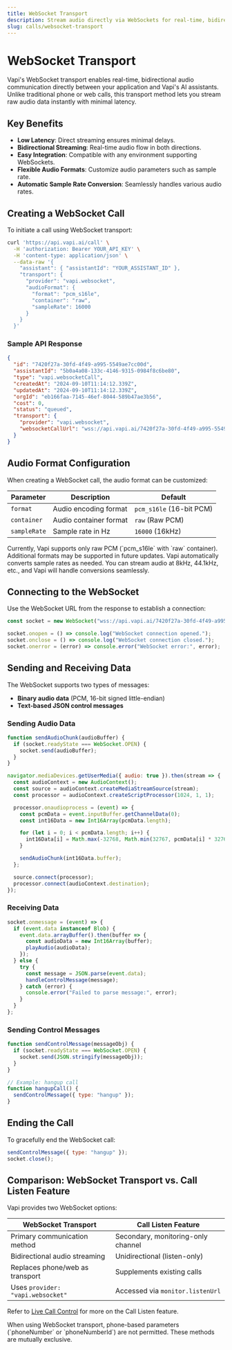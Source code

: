 ```yaml
---
title: WebSocket Transport
description: Stream audio directly via WebSockets for real-time, bidirectional communication
slug: calls/websocket-transport
---
```


# WebSocket Transport

Vapi's WebSocket transport enables real-time, bidirectional audio communication directly between your application and Vapi's AI assistants. Unlike traditional phone or web calls, this transport method lets you stream raw audio data instantly with minimal latency.

## Key Benefits

- **Low Latency**: Direct streaming ensures minimal delays.
- **Bidirectional Streaming**: Real-time audio flow in both directions.
- **Easy Integration**: Compatible with any environment supporting WebSockets.
- **Flexible Audio Formats**: Customize audio parameters such as sample rate.
- **Automatic Sample Rate Conversion**: Seamlessly handles various audio rates.

## Creating a WebSocket Call

To initiate a call using WebSocket transport:

```bash
curl 'https://api.vapi.ai/call' \
  -H 'authorization: Bearer YOUR_API_KEY' \
  -H 'content-type: application/json' \
  --data-raw '{
    "assistant": { "assistantId": "YOUR_ASSISTANT_ID" },
    "transport": {
      "provider": "vapi.websocket",
      "audioFormat": {
        "format": "pcm_s16le",
        "container": "raw",
        "sampleRate": 16000
      }
    }
  }'
```

### Sample API Response

```json
{
  "id": "7420f27a-30fd-4f49-a995-5549ae7cc00d",
  "assistantId": "5b0a4a08-133c-4146-9315-0984f8c6be80",
  "type": "vapi.websocketCall",
  "createdAt": "2024-09-10T11:14:12.339Z",
  "updatedAt": "2024-09-10T11:14:12.339Z",
  "orgId": "eb166faa-7145-46ef-8044-589b47ae3b56",
  "cost": 0,
  "status": "queued",
  "transport": {
    "provider": "vapi.websocket",
    "websocketCallUrl": "wss://api.vapi.ai/7420f27a-30fd-4f49-a995-5549ae7cc00d/transport"
  }
}
```

## Audio Format Configuration

When creating a WebSocket call, the audio format can be customized:

| Parameter   | Description             | Default             |
|-------------|-------------------------|---------------------|
| `format`    | Audio encoding format   | `pcm_s16le` (16-bit PCM) |
| `container` | Audio container format  | `raw` (Raw PCM)         |
| `sampleRate`| Sample rate in Hz       | `16000` (16kHz)         |

<Important>
Currently, Vapi supports only raw PCM (`pcm_s16le` with `raw` container). Additional formats may be supported in future updates.
</Important>

<Note>
Vapi automatically converts sample rates as needed. You can stream audio at 8kHz, 44.1kHz, etc., and Vapi will handle conversions seamlessly.
</Note>

## Connecting to the WebSocket

Use the WebSocket URL from the response to establish a connection:

```javascript
const socket = new WebSocket("wss://api.vapi.ai/7420f27a-30fd-4f49-a995-5549ae7cc00d/transport");

socket.onopen = () => console.log("WebSocket connection opened.");
socket.onclose = () => console.log("WebSocket connection closed.");
socket.onerror = (error) => console.error("WebSocket error:", error);
```

## Sending and Receiving Data

The WebSocket supports two types of messages:

- **Binary audio data** (PCM, 16-bit signed little-endian)
- **Text-based JSON control messages**

### Sending Audio Data

```javascript
function sendAudioChunk(audioBuffer) {
  if (socket.readyState === WebSocket.OPEN) {
    socket.send(audioBuffer);
  }
}

navigator.mediaDevices.getUserMedia({ audio: true }).then(stream => {
  const audioContext = new AudioContext();
  const source = audioContext.createMediaStreamSource(stream);
  const processor = audioContext.createScriptProcessor(1024, 1, 1);

  processor.onaudioprocess = (event) => {
    const pcmData = event.inputBuffer.getChannelData(0);
    const int16Data = new Int16Array(pcmData.length);

    for (let i = 0; i < pcmData.length; i++) {
      int16Data[i] = Math.max(-32768, Math.min(32767, pcmData[i] * 32768));
    }

    sendAudioChunk(int16Data.buffer);
  };

  source.connect(processor);
  processor.connect(audioContext.destination);
});
```

### Receiving Data

```javascript
socket.onmessage = (event) => {
  if (event.data instanceof Blob) {
    event.data.arrayBuffer().then(buffer => {
      const audioData = new Int16Array(buffer);
      playAudio(audioData);
    });
  } else {
    try {
      const message = JSON.parse(event.data);
      handleControlMessage(message);
    } catch (error) {
      console.error("Failed to parse message:", error);
    }
  }
};
```

### Sending Control Messages

```javascript
function sendControlMessage(messageObj) {
  if (socket.readyState === WebSocket.OPEN) {
    socket.send(JSON.stringify(messageObj));
  }
}

// Example: hangup call
function hangupCall() {
  sendControlMessage({ type: "hangup" });
}
```

## Ending the Call

To gracefully end the WebSocket call:

```javascript
sendControlMessage({ type: "hangup" });
socket.close();
```

## Comparison: WebSocket Transport vs. Call Listen Feature

Vapi provides two WebSocket options:

| WebSocket Transport                 | Call Listen Feature                |
|-------------------------------------|------------------------------------|
| Primary communication method        | Secondary, monitoring-only channel |
| Bidirectional audio streaming       | Unidirectional (listen-only)       |
| Replaces phone/web as transport     | Supplements existing calls         |
| Uses `provider: "vapi.websocket"`   | Accessed via `monitor.listenUrl`   |

Refer to [Live Call Control](/calls/call-features) for more on the Call Listen feature.

<Warning>
When using WebSocket transport, phone-based parameters (`phoneNumber` or `phoneNumberId`) are not permitted. These methods are mutually exclusive.
</Warning>


